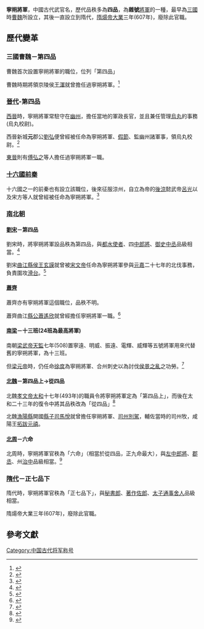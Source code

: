 '''寧朔將軍'''，中國古代武官名，歷代品秩多為'''四品'''，為'''雜號'''[[將軍_(東亞古代)|將軍]]的一種，最早為[[三國|三國]]時[[曹魏|曹魏]]所設立，其後一直設立到隋代，[[隋煬帝|隋煬帝]][[大業|大業]]三年(607年)，廢除此官職。

==歷代變革==
===三國曹魏－第四品===
曹魏首次設置寧朔將軍的職位，位列「第四品」

曹魏時期將領京陵侯[[王渾_(京陵公)|王渾]]就曾擔任過寧朔將軍。<ref>{{cite web |author1=唐·[[杜佑|杜佑]] |title=《通典·職官十一》 |url=https://ctext.org/wiki.pl?if=gb&chapter=981404&searchu=%E5%AF%A7%E6%9C%94 |website=中國哲學書電子化計劃 |accessdate=2021-01-15}}</ref>
===[[晉代|晉代]]-第四品===
[[西晉|西晉]]時，寧朔將軍常駐守在[[幽州|幽州]]，擔任當地的軍政長官，並且兼任管理[[烏丸|烏丸]]的事務(烏丸校尉)。

西晉新城'''元'''郡公[[劉弘_(晉朝)|劉弘]]便曾經被任命為寧朔將軍、[[假節|假節]]、監幽州諸軍事，領烏丸校尉。<ref>{{cite web |author1=[[唐|唐]]·[[房玄齡|房玄齡]] |title=《晉書·列傳第三十六·劉弘陶侃》 |url=https://ctext.org/wiki.pl?if=gb&chapter=472798&searchu=%E5%AF%A7%E6%9C%94 |website=中國哲學書電子化計劃 |accessdate=2021-01-15 |archive-date=2021-01-21 |archive-url=https://web.archive.org/web/20210121212307/https://ctext.org/wiki.pl?if=gb&chapter=472798&searchu=%E5%AF%A7%E6%9C%94 |dead-url=no }}</ref>

[[東晉|東晉]]則有[[傅弘之|傅弘之]]等人擔任過寧朔將軍一職。
===[[十六國|十六國]][[前秦|前秦]]===
十六國之一的前秦也有設立該職位，後來征服涼州，自立為帝的[[後涼|後涼]]懿武帝[[呂光|呂光]]以及宋方等人就曾經被任命為寧朔將軍。<ref>{{cite web |author1=唐·房玄齡 |title=《晉書·載記第十三·苻堅上》 |url=https://ctext.org/wiki.pl?if=gb&chapter=952985&searchu=%E5%AF%A7%E6%9C%94 |website=中國哲學書電子化計劃 |accessdate=2021-01-15 |archive-date=2021-01-22 |archive-url=https://web.archive.org/web/20210122082916/https://ctext.org/wiki.pl?if=gb&chapter=952985&searchu=%E5%AF%A7%E6%9C%94 |dead-url=no }}</ref>

===[[南北朝|南北朝]]===
====[[劉宋|劉宋]]－第四品====
劉宋時，將寧朔將軍設品秩為第四品，與[[都水使者|都水使者]]、四[[中郎將|中郎將]]、[[御史中丞|御史中丞]]品級相當。<ref>{{cite web |author1=[[北齊|北齊]]·[[魏收|魏收]] |title=《魏書·卷一百一十三·官氏志》 |url=https://zh.wikisource.org/wiki/%E9%AD%8F%E6%9B%B8/%E5%8D%B7113 |website=維基文庫 |accessdate=2021-01-15 |archive-date=2021-01-21 |archive-url=https://web.archive.org/web/20210121060005/https://zh.wikisource.org/wiki/%E9%AD%8F%E6%9B%B8/%E5%8D%B7113 |dead-url=no }}</ref>

劉宋[[曲江县|曲江]][[縣侯|縣侯]][[王玄謨|王玄謨]]就曾被[[宋文帝|宋文帝]]任命為寧朔將軍參與[[元嘉_(劉宋)|元嘉]]二十七年的北伐事務，負責圍攻[[滑台|滑台]]。<ref>{{cite web |author1=南梁·[[沈約|沈約]] |title=《宋書·卷五·本紀第五·文帝》 |url=https://ctext.org/wiki.pl?if=gb&chapter=451832&searchu=%E5%AF%A7%E6%9C%94 |website=中國哲學書電子化計劃 |accessdate=2021-01-15}}</ref>
====[[蕭齊|蕭齊]]====
蕭齊亦有寧朔將軍這個職位，品秩不明。

蕭齊曲江[[縣公|縣公]][[蕭遙欣|蕭遙欣]]就曾經擔任寧朔將軍一職。<ref>{{cite web |author1=南梁·[[蕭子顯|蕭子顯]] |title=《南齊書·卷五·本紀第五·海陵王》 |url=https://ctext.org/wiki.pl?if=gb&chapter=251064&searchu=%E5%AF%A7%E6%9C%94 |website=中國哲學書電子化計劃 |accessdate=2021-01-15}}</ref>

====[[南梁|南梁]]－十三班(24班為最高將軍)====
南朝[[梁武帝|梁武帝]][[天監|天監]]七年(508)置寧遠、明威、振遠、電輝、威輝等五號將軍用來代替舊的寧朔將軍，為十三班。

但[[梁元帝|梁元帝]]時，仍任命[[徐度_(南朝)|徐度]]為寧朔將軍、合州刺史以為討伐[[侯景之亂|侯景之亂]]之功勞。<ref>{{cite web |author1=唐·[[姚思廉|姚思廉]] |title=《陳書·徐度傳》 |url=https://ctext.org/wiki.pl?if=gb&res=52123&searchu=%E5%AF%A7%E6%9C%94 |website=中國哲學書電子化計劃 |accessdate=2021-01-15 |archive-date=2021-01-22 |archive-url=https://web.archive.org/web/20210122060733/https://ctext.org/wiki.pl?if=gb&res=52123&searchu=%E5%AF%A7%E6%9C%94 |dead-url=no }}</ref>

====[[北魏|北魏]]－第四品上→從四品====
北魏[[魏孝文帝|孝文帝]][[太和_(北魏)|太和]]十七年(493年)的職員令將寧朔將軍定為「第四品上」，而後在太和二十三年的復令中將其品秩改為「從四品」<ref>{{cite web |author1=北齊·魏收 |title=《魏書·官氏志》 |url=https://ctext.org/wiki.pl?if=gb&chapter=762147#p127 |website=中國哲學書電子化計劃 |accessdate=2021-01-15}}</ref>

北魏[[漁陽縣|漁陽縣]]開國[[縣子|縣子]][[司馬悅|司馬悅]]就曾擔任寧朔將軍、[[司州|司州]][[別駕|別駕]]，輔佐當時的司州牧，咸陽王[[元禧|拓跋元禧]]。

====[[北周|北周]]－六命====
北周時，寧朔將軍官秩為「六命」（相當於從四品，正九命最大），與[[左中郎將|左中郎將]]、[[郡丞|郡丞]]、州[[治中|治中]]品級相當。<ref>{{cite web |author1=唐·[[杜佑|杜佑]] |title=《通典·秩品四》 |url=https://zh.m.wikisource.org/wiki/%E9%80%9A%E5%85%B8/%E5%8D%B7039 |website=維基文庫 |accessdate=2021-01-15 |archive-date=2021-01-21 |archive-url=https://web.archive.org/web/20210121072726/https://zh.m.wikisource.org/wiki/%E9%80%9A%E5%85%B8/%E5%8D%B7039 |dead-url=no }}</ref>

===[[隋代|隋代]]－正七品下===
隋代時，寧朔將軍官秩為「正七品下」，與[[秘書郎|秘書郎]]、[[著作佐郎|著作佐郎]]、[[太子通事舍人|太子通事舍人]]品級相當。

隋煬帝大業三年(607年)，廢除此官職。
== 參考文獻 ==

{{Reflist|25em}}

[[Category:中国古代将军称号|Category:中国古代将军称号]]